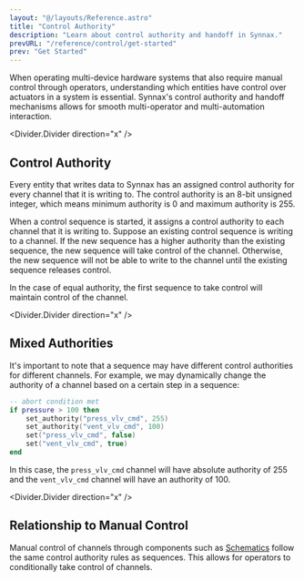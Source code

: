 ```yaml
---
layout: "@/layouts/Reference.astro"
title: "Control Authority"
description: "Learn about control authority and handoff in Synnax."
prevURL: "/reference/control/get-started"
prev: "Get Started"
---
```



When operating multi-device hardware systems that also require manual control through
operators, understanding which entities have control over actuators in a system is
essential. Synnax's control authority and handoff mechanisms allows for smooth
multi-operator and multi-automation interaction.

<Divider.Divider direction="x" />

## Control Authority

Every entity that writes data to Synnax has an assigned control authority for every
channel that it is writing to. The control authority is an 8-bit unsigned integer, which
means minimum authority is 0 and maximum authority is 255.

When a control sequence is started, it assigns a control authority to each channel that
it is writing to. Suppose an existing control sequence is writing to a channel. If the
new sequence has a higher authority than the existing sequence, the new sequence will
take control of the channel. Otherwise, the new sequence will not be able to write to
the channel until the existing sequence releases control.

In the case of equal authority, the first sequence to take control will maintain control
of the channel.

<Divider.Divider direction="x" />

## Mixed Authorities

It's important to note that a sequence may have different control authorities for
different channels. For example, we may dynamically change the authority of a channel
based on a certain step in a sequence:

```lua
-- abort condition met
if pressure > 100 then
    set_authority("press_vlv_cmd", 255)
    set_authority("vent_vlv_cmd", 100)
    set("press_vlv_cmd", false)
    set("vent_vlv_cmd", true)
end
```

In this case, the `press_vlv_cmd` channel will have absolute authority of 255 and the
`vent_vlv_cmd` channel will have an authority of 100.

<Divider.Divider direction="x" />

## Relationship to Manual Control

Manual control of channels through components such as
[Schematics](/reference/console/schematics) follow the same control authority rules as
sequences. This allows for operators to conditionally take control of channels.
